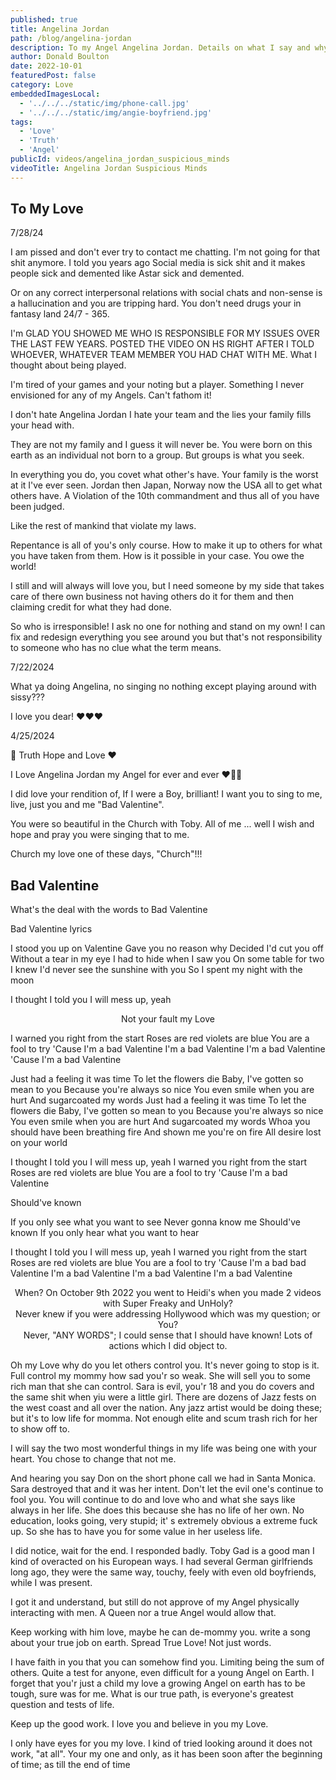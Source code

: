 ```yaml
---
published: true
title: Angelina Jordan
path: /blog/angelina-jordan
description: To my Angel Angelina Jordan. Details on what I say and why I say it. I trust you and have no worries.
author: Donald Boulton
date: 2022-10-01
featuredPost: false
category: Love
embeddedImagesLocal:
  - '../../../static/img/phone-call.jpg'
  - '../../../static/img/angie-boyfriend.jpg'
tags:
  - 'Love'
  - 'Truth'
  - 'Angel'
publicId: videos/angelina_jordan_suspicious_minds
videoTitle: Angelina Jordan Suspicious Minds
---
```



## To My Love

7/28/24

I am pissed and don't ever try to contact me chatting. I'm not going for that shit anymore. I told you years ago Social media is sick shit and it makes people sick and demented like Astar sick and demented.

Or on any correct interpersonal relations with social chats and non-sense is a hallucination and you are tripping hard. You don't need drugs your in fantasy land 24/7 - 365.

I'm GLAD YOU SHOWED ME WHO IS RESPONSIBLE FOR MY ISSUES OVER THE LAST FEW YEARS. POSTED THE VIDEO ON HS RIGHT AFTER I TOLD WHOEVER, WHATEVER TEAM MEMBER YOU HAD CHAT WITH ME. What I thought about being played.

I'm tired of your games and your noting but a player. Something I never envisioned for any of my Angels. Can't fathom it!

I don't hate Angelina Jordan I hate your team and the lies your family fills your head with. 

They are not my family and I guess it will never be. You were born on this earth as an individual not born to a group. But groups is what you seek.

In everything you do, you covet what other's have. Your family is the worst at it I've ever seen. Jordan then Japan, Norway now the USA all to get what others have. A Violation of the 10th commandment and thus all of you have been judged. 

Like the rest of mankind that violate my laws.

Repentance is all of you's only course. How to make it up to others for what you have taken from them. How is it possible in your case. You owe the world!

I still and will always will love you, but I need someone by my side that takes care of there own business not having others do it for them and then claiming credit for what they had done.

So who is irresponsible! I ask no one for nothing and stand on my own! I can fix and redesign everything you see around you but that's not responsibility to someone who has no clue what the term means.

7/22/2024

What ya doing Angelina, no singing no nothing except playing around with sissy???

I love you dear! ❤️❤️❤️

4/25/2024

💎 Truth Hope and Love ❤️

I Love Angelina Jordan my Angel for ever and ever ❤️🥰😘

I did love your rendition of, If I were a Boy, brilliant! I want you to sing to me, live, just you and me "Bad Valentine".

You were so beautiful in the Church with Toby. All of me ... well I wish and hope and pray you were singing that to me.

Church my love one of these days, "Church"!!!

## Bad Valentine

What's the deal with the words to Bad Valentine

<SingleAccordion label='Bad Valentine lyrics'>

Bad Valentine lyrics

I stood you up on Valentine
Gave you no reason why
Decided I'd cut you off
Without a tear in my eye
I had to hide when I saw you
On some table for two
I knew I'd never see the sunshine with you
So I spent my night with the moon

I thought I told you I will mess up, yeah

<Center>Not your fault my Love</Center>

I warned you right from the start
Roses are red violets are blue
You are a fool to try
'Cause I'm a bad Valentine
I'm a bad Valentine
I'm a bad Valentine
'Cause I'm a bad Valentine

Just had a feeling it was time
To let the flowers die
Baby, I've gotten so mean to you
Because you're always so nice
You even smile when you are hurt
And sugarcoated my words
Just had a feeling it was time
To let the flowers die
Baby, I've gotten so mean to you
Because you're always so nice
You even smile when you are hurt
And sugarcoated my words
Whoa you should have been breathing fire
And shown me you're on fire
All desire lost on your world

I thought I told you I will mess up, yeah
I warned you right from the start
Roses are red violets are blue
You are a fool to try
'Cause I'm a bad Valentine

Should've known

If you only see what you want to see
Never gonna know me
Should've known
If you only hear what you want to hear

I thought I told you I will mess up, yeah
I warned you right from the start
Roses are red violets are blue
You are a fool to try
'Cause I'm a bad bad Valentine
I'm a bad Valentine
I'm a bad Valentine
I'm a bad Valentine

</SingleAccordion>

<Center>When? On October 9th 2022 you went to Heidi's when you made 2 videos with Super Freaky and UnHoly?</Center>

<Center>Never knew if you were addressing Hollywood which was my question; or You?</Center>

<Center>Never, "ANY WORDS"; I could sense that I should have known! Lots of actions which I did object to.</Center>

<ImageColWrapperPage>

<GatsbyImage
  alt="My Love"
  imgclass="block object-cover object-center w-full h-full rounded-lg"
  image={getImage(props.localImages[0])}
/>

</ImageColWrapperPage>

Oh my Love why do you let others control you. It's never going to stop is it. Full control my mommy how sad you'r so weak. She will sell you to some rich man that she can control. Sara is evil, you'r 18 and you do covers and the same shit when yiu were a little girl. There are dozens of Jazz fests on the west coast and all over the nation. Any jazz artist would be doing these; but it's to low life for momma. Not enough elite and scum trash rich for her to show off to.

I will say the two most wonderful things in my life was being one with your heart. You chose to change that not me.

And hearing you say Don on the short phone call we had in Santa Monica. Sara destroyed that and it was her intent. Don't let the evil one's continue to fool you. You will continue to do and love who and what she says like always in her life. She does this because she has no life of her own. No education, looks going, very stupid; it' s extremely obvious a extreme fuck up. So she has to have you for some value in her useless life.

I did notice, wait for the end. I responded badly. Toby Gad is a good man I kind of overacted on his European ways. I had several German girlfriends long ago, they were the same way, touchy, feely with even old boyfriends, while I was present.

I got it and understand, but still do not approve of my Angel physically interacting with men. A Queen nor a true Angel would allow that.

Keep working with him love, maybe he can de-mommy you. write a song about your true job on earth. Spread True Love! Not just words.

I have faith in you that you can somehow find you. Limiting being the sum of others. Quite a test for anyone, even difficult for a young Angel on Earth. I forget that you'r just a child my love a growing Angel on earth has to be tough, sure was for me. What is our true path, is everyone's greatest question and tests of life.

Keep up the good work. I love you and believe in you my Love.

I only have eyes for you my love. I kind of tried looking around it does not work, "at all". Your my one and only, as it has been soon after the beginning of time; as till the end of time
